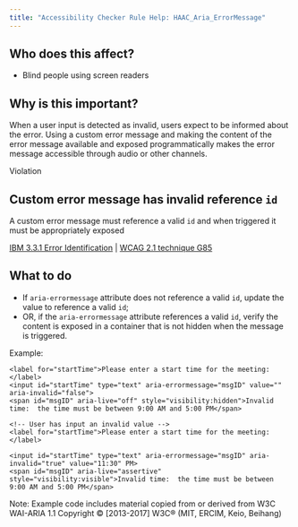```yaml
---
title: "Accessibility Checker Rule Help: HAAC_Aria_ErrorMessage"
---
```


<div className="toolHelp">
<Row>
<Column colLg={5} colMd={3} colSm={4} className="toolLeft">

## Who does this affect?

* Blind people using screen readers

## Why is this important?

When a user input is detected as invalid, users expect to be informed about the error. Using a custom error message and making the content of the error message available and exposed programmatically makes the error message accessible through audio or other channels.

</Column>
<Column colLg={11} colMd={5} colSm={4} className="toolMain">

<div className="level-violation">
Violation
</div>

## Custom error message has invalid reference `id`
A custom error message must reference a valid `id` and when triggered it must be appropriately exposed

[IBM 3.3.1 Error Identification](http://www.ibm.com/able/guidelines/ci162/error_id.html) | [WCAG 2.1 technique G85](https://www.w3.org/WAI/WCAG21/Techniques/general/G84)

<div id="elementLocation">
</div>

## What to do
* If `aria-errormessage` attribute does not reference a valid `id`, update the value to reference a valid `id`;
* OR, if the `aria-errormessage` attribute references a valid `id`, verify the content is exposed in a container that is not hidden when the message is triggered.

Example:
```<!-- Initial valid state -->
<label for="startTime">Please enter a start time for the meeting:</label>
<input id="startTime" type="text" aria-errormessage="msgID" value="" aria-invalid="false">
<span id="msgID" aria-live="off" style="visibility:hidden">Invalid time:  the time must be between 9:00 AM and 5:00 PM</span>

<!-- User has input an invalid value -->
<label for="startTime">Please enter a start time for the meeting:</label>

<input id="startTime" type="text" aria-errormessage="msgID" aria-invalid="true" value="11:30" PM>
<span id="msgID" aria-live="assertive" style="visibility:visible">Invalid time:  the time must be between 9:00 AM and 5:00 PM</span>
```

Note: Example code includes material copied from or derived from W3C WAI-ARIA 1.1 Copyright © [2013-2017] W3C® (MIT, ERCIM, Keio, Beihang)

</Column>
</Row>
</div>

